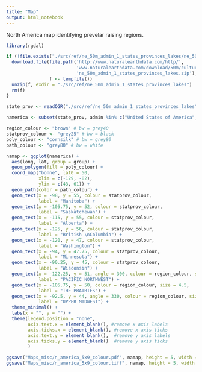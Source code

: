 ```yaml
---
title: "Map"
output: html_notebook
---
```


North America map identifying prevelar raising regions.

```r
library(rgdal)

if (!file.exists("./src/ref/ne_50m_admin_1_states_provinces_lakes/ne_50m_admin_1_states_provinces_lakes.dbf")){
  download.file(file.path('http://www.naturalearthdata.com/http/',
                          'www.naturalearthdata.com/download/50m/cultural',
                          'ne_50m_admin_1_states_provinces_lakes.zip'), 
                f <- tempfile())
  unzip(f, exdir = "./src/ref/ne_50m_admin_1_states_provinces_lakes")
  rm(f)
}

state_prov <- readOGR("./src/ref/ne_50m_admin_1_states_provinces_lakes", 'ne_50m_admin_1_states_provinces_lakes', encoding='UTF-8')
```

```r
namerica <- subset(state_prov, admin %in% c("United States of America", "Canada")) 
```

```r
region_colour <- "brown" # bw = grey40
statprov_colour <- "grey25" # bw = black
poly_colour <- "cornsilk" # bw = grey80
path_colour <- "grey80" # bw = white

namap <- ggplot(namerica) + 
  aes(long, lat, group = group) + 
  geom_polygon(fill = poly_colour) +
  coord_map("bonne", lat0 = 50,
            xlim = c(-129, -82),
            ylim = c(43, 61)) +
  geom_path(color = path_colour) +
  geom_text(x = -98, y = 55, colour = statprov_colour, 
            label = "Manitoba") +
  geom_text(x = -105.75, y = 52, colour = statprov_colour, 
            label = "Saskatchewan") +
  geom_text(x = -115, y = 55, colour = statprov_colour, 
            label = "Alberta") +
  geom_text(x = -125, y = 56, colour = statprov_colour, 
            label = "British \nColumbia") +
  geom_text(x = -120, y = 47, colour = statprov_colour, 
            label = "Washington") +
  geom_text(x = -94, y = 47.75, colour = statprov_colour, 
            label = "Minnesota") +
  geom_text(x = -90.25, y = 45, colour = statprov_colour, 
            label = "Wisconsin") +
  geom_text(x = -122.25, y = 51, angle = 300, colour = region_colour, size = 4,
            label = "PACIFIC NORTHWEST") +
  geom_text(x = -105.75, y = 50, colour = region_colour, size = 4.5,
            label = "THE PRAIRIES") +
  geom_text(x = -92.5, y = 44, angle = 330, colour = region_colour, size = 4,
            label = "UPPER MIDWEST") +
  theme_minimal() +
  labs(x = "", y = "") +
  theme(legend.position = "none",
        axis.text.x = element_blank(), #remove x axis labels
        axis.ticks.x = element_blank(), #remove x axis ticks
        axis.text.y = element_blank(),  #remove y axis labels
        axis.ticks.y = element_blank()  #remove y axis ticks
        )
```

```r
ggsave("Maps_misc/n_america_5x9_colour.pdf", namap, height = 5, width = 9)
ggsave("Maps_misc/n_america_5x9_colour.tiff", namap, height = 5, width = 9)
```

